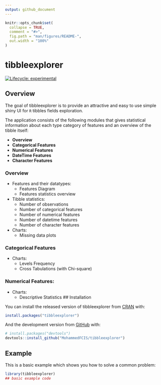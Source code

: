 ```yaml
---
output: github_document
---
```


<!-- README.md is generated from README.Rmd. Please edit that file -->

```r
knitr::opts_chunk$set(
  collapse = TRUE,
  comment = "#>",
  fig.path = "man/figures/README-",
  out.width = "100%"
)
```

# tibbleexplorer

<!-- badges: start -->
[![Lifecycle: experimental](https://img.shields.io/badge/lifecycle-experimental-orange.svg)](https://www.tidyverse.org/lifecycle/#experimental)
<!-- badges: end -->

## Overview

The goal of tibbleexplorer is to provide an attractive and easy to use simple 
shiny UI for `R` tibbles fields exploration.

The application consists of the following modules that gives statistical 
information about each type category of features and an overview of the tibble
itself:

- **Overview**
<!-- insert a screenshot here -->
- **Categorical Features**
<!-- insert a screenshot here -->
- **Numerical Features**
<!-- insert a screenshot here -->
- **DateTime Features**
<!-- insert a screenshot here -->
- **Character Features**
<!-- insert a screenshot here -->

### Overview
<!-- shiny dashboard https://rstudio.github.io/shinydashboard/structure.html#boxes -->
<!-- controls to use https://github.com/dreamRs/shinyWidgets -->
<!-- https://github.com/dcomtois/summarytools -->
<!-- https://boxuancui.github.io/DataExplorer/articles/dataexplorer-intro.html -->
<!-- other charts to use https://www.r-graph-gallery.com/ -->
- Features and their datatypes:
  - Features Diagram <!-- https://christophergandrud.github.io/networkD3/ -->
  <!-- https://www.r-graph-gallery.com/339-circular-dendrogram-with-ggraph.html -->
  - Features statistics overview
- Tibble statistics:
  - Number of observations
  - Number of categorical features
  - Number of numerical features
  - Number of datetime features
  - Number of character features
- Charts:
  - Missing data plots
  
### Categorical Features

- Charts:
  - Levels Frequency
  - Cross Tabulations (with Chi-square)

### Numerical Features:

- Charts:
  - Descriptive Statistics
## Installation


You can install the released version of tibbleexplorer from 
[CRAN](https://CRAN.R-project.org) with:

``` r
install.packages("tibbleexplorer")
```

And the development version from [GitHub](https://github.com/) with:

``` r
# install.packages("devtools")
devtools::install_github("MohammedFCIS/tibbleexplorer")
```
## Example

This is a basic example which shows you how to solve a common problem:

```r
library(tibbleexplorer)
## basic example code
```
